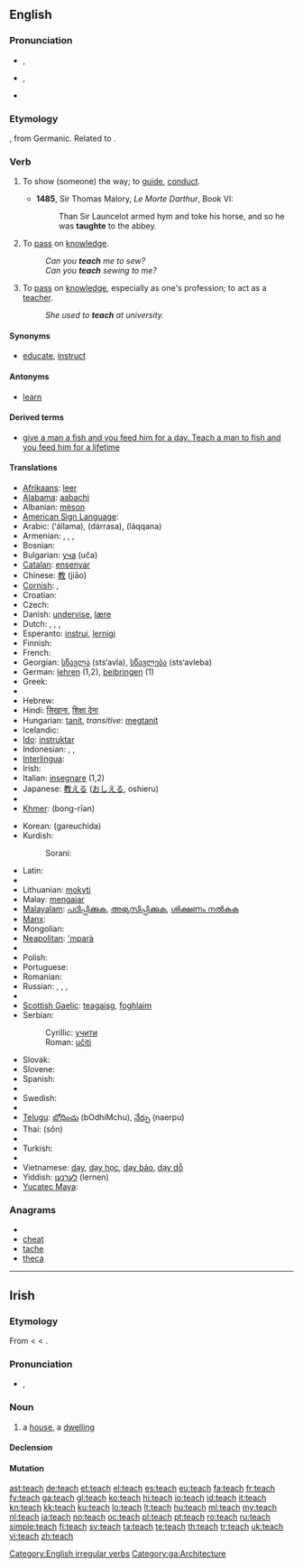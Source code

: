 {{also|Teach}}
==English==

===Pronunciation===
* {{a|UK}} {{IPA|/tiːtʃ/}}, {{SAMPA|/ti:tS/}}
*: {{rhymes|iːtʃ}}
* {{a|US}} {{IPA|/titʃ/}}, {{SAMPA|/titS/}}
*: {{rhymes|itʃ}}
* {{audio|en-us-teach.ogg|Audio (US)}}

===Etymology===
{{etyl|ang}} {{term|tæcan|tǣċan}}, from Germanic. Related to {{term|token}}.

===Verb===
{{en-verb|teaches|teaching|taught|taught}}

# {{obsolete|transitive}} To show (someone) the way; to [[guide]], [[conduct]].
#* '''1485''', Sir Thomas Malory, ''Le Morte Darthur'', Book VI:
#*: Than Sir Launcelot armed hym and toke his horse, and so he was '''taughte''' to the abbey.
# {{transitive}} To [[pass]] on [[knowledge]].
#: ''Can you '''teach''' me to sew?''
#: ''Can you '''teach''' sewing to me?''
# {{intransitive}} To [[pass]] on [[knowledge]], especially as one's profession; to act as a [[teacher]].
#: ''She used to '''teach''' at university.''

====Synonyms====
* {{sense|transitive|to pass on knowledge}} [[educate]], [[instruct]]

====Antonyms====
* {{sense|intransitive|to pass on knowledge}} [[learn]]

====Derived terms====
* [[give a man a fish and you feed him for a day. Teach a man to fish and you feed him for a lifetime]]

====Translations====
{{trans-top|to pass on knowledge}}
* [[Afrikaans]]: [[leer]]
* [[Alabama]]: [[aabachi]]
* Albanian: [[mëson]]
* [[American Sign Language]]: {{tø|ase|FlatO@NearSfhead-FlatO@NearSfhead FlatO@FromSfhead-FlatO@FromSfhead|xs=American Sign Language}}
* Arabic: {{Arab|[[علم]]}} (ʻállama), {{Arab|[[درس]]}} (dárrasa), {{Arab|[[لقن]]}} (láqqana)
* Armenian: {{t|hy|սովորեցնել|tr=sovorec’nel}},  {{t-|hy|ուսուցանել|tr=usuc’anel}},  {{t|hy|դաս տալ|tr=das tal}},  {{t|hy|վարժեցնել|tr=varžec’nel}}
* Bosnian: {{t-|bs|učiti}}
* Bulgarian: [[уча]] (uča)
* [[Catalan]]: [[ensenyar]]
* Chinese: [[教]] (jiāo)
* [[Cornish]]: {{t-|kw|dyski|xs=Cornish}}, {{t-|kw|dysky|xs=Cornish}}
* Croatian: {{t-|hr|učiti}}
* Czech: {{t-|cs|učit}}
* Danish: [[undervise]], [[lære]]
* Dutch: {{t+|nl|aanleren}}, {{t+|nl|leren}}, {{t+|nl|onderwijzen}}, {{t+|nl|lesgeven}}
* Esperanto: [[instrui]], [[lernigi]]
* Finnish: {{t+|fi|opettaa}}
* French: {{t+|fr|enseigner}}
* Georgian: [[სწავლა]] (sts‘avla), [[სწავლება]] (sts‘avleba)
* German: [[lehren]] (1,2), [[beibringen]] (1)
* Greek: {{t+|el|διδάσκω}}
* {{trreq|Gujarati}}
* Hebrew: {{t-|he|לימד|tr=liméd}}
* Hindi: [[सिखाना]], [[शिक्षा देना]]
* Hungarian: [[tanít]], ''transitive:'' [[megtanít]]
* Icelandic: {{t+|is|kenna}}
* [[Ido]]: [[instruktar]]
* Indonesian: {{t+|id|ajar|xs=Indonesian}}, {{t+|id|ajar|alt=mengajar|xs=Indonesian}}, {{t+|id|ajar|alt=mengajari|xs=Indonesian}}
* [[Interlingua]]: {{t|ia|inseniar}}
* Irish: {{t-|ga|múin|xs=Irish}}
* Italian: [[insegnare]] (1,2)
* Japanese: [[教える]] ([[おしえる]], oshieru)
* {{trreq|Kannada}}
* [[Khmer]]: {{Khmr|[[បង្រៀន]]}} (bong-rīən)
{{trans-mid}}
* Korean: {{t+|ko|가르치다|sc=Hang}} (gareuchida)
* Kurdish:
*: Sorani: {{t|ku|وتنه‌وه‌|tr=witnewe|sc=ku-Arab}}
* Latin: {{t-|la|docere}}
* {{trreq|Latvian}}
* Lithuanian: [[mokyti]]
* Malay: [[mengajar]]
* [[Malayalam]]: [[പഠിപ്പിക്കുക]], [[അഭ്യസിപ്പിക്കുക]], [[ശിക്ഷണം നല്‍കുക]]
* [[Manx]]: {{t-|gv|ynsaghey|xs=Manx}}
* Mongolian: {{t|mn|заах|tr=zaah|sc=Cyrl|xs=Mongolian}}
* [[Neapolitan]]: [['mparà]]
* {{trreq|Oriya}}
* Polish: {{t+|pl|uczyć}}
* Portuguese: {{t+|pt|ensinar}}
* Romanian: {{t+|ro|învăţa}}
* Russian: {{t+|ru|преподавать|tr=prepodavát’}} {{impf}}, {{t+|ru|учить|tr=učít’}} {{impf}}, {{t+|ru|научить|tr=naučít’}} {{pf}}, {{t+|ru|обучать|tr=obučát’}} {{impf}}
* {{trreq|Sanskrit}}
* [[Scottish Gaelic]]: [[teagaisg]], [[foghlaim]]
* Serbian:
*: Cyrillic: [[учити#Serbian|учити]]
*: Roman: [[učiti#Serbian|učiti]]
* Slovak: {{t+|sk|učiť}}
* Slovene: {{t+|sl|učiti}}
* Spanish: {{t+|es|enseñar}}
* {{trreq|Swahili}}
* Swedish: {{t+|sv|lära}}
* {{trreq|Tamil}}
* [[Telugu]]: [[బోధించు]] (bOdhiMchu), [[నేర్పు]] (naerpu)
* Thai: {{Thai|[[สอน]]}} (sŏn)
* {{trreq|Tibetan}}
* Turkish: {{t+|tr|öğretmek}}
* {{trreq|Urdu}}
* Vietnamese: [[dạy]], [[dạy học]], [[dạy bảo]], [[dạy dỗ]]
* Yiddish: [[לערנען]] (lernen)
* [[Yucatec Maya]]: {{tø|yua|ka’ans}}
{{trans-bottom}}

===Anagrams===
* {{alphagram|aceht}}
* [[cheat#English|cheat]]
* [[tache#English|tache]]
* [[theca#English|theca]]

[[Category:English irregular verbs]]

----

==Irish==

===Etymology===
From {{etyl|sga|ga}} {{term|tech|lang=sga}} < {{proto|Celtic|tego-|lang=ga}} < {{proto|Indo-European|teg-os|cover, roof|lang=ga}}.

===Pronunciation===
* {{IPA|/tʲæx/|lang=ga}}, {{SAMPA|/t'{x/|lang=ga}}

===Noun===
{{infl|ga|noun|g=m}}

# a [[house]], a [[dwelling]]

====Declension====
{{ga-noun-m-irreg|t|each|í|ithe|ithe}}

====Mutation====
{{ga mut cons|t|each}}

[[Category:ga:Architecture]]

[[ast:teach]]
[[de:teach]]
[[et:teach]]
[[el:teach]]
[[es:teach]]
[[eu:teach]]
[[fa:teach]]
[[fr:teach]]
[[fy:teach]]
[[ga:teach]]
[[gl:teach]]
[[ko:teach]]
[[hi:teach]]
[[io:teach]]
[[id:teach]]
[[it:teach]]
[[kn:teach]]
[[kk:teach]]
[[ku:teach]]
[[lo:teach]]
[[lt:teach]]
[[hu:teach]]
[[ml:teach]]
[[my:teach]]
[[nl:teach]]
[[ja:teach]]
[[no:teach]]
[[oc:teach]]
[[pl:teach]]
[[pt:teach]]
[[ro:teach]]
[[ru:teach]]
[[simple:teach]]
[[fi:teach]]
[[sv:teach]]
[[ta:teach]]
[[te:teach]]
[[th:teach]]
[[tr:teach]]
[[uk:teach]]
[[vi:teach]]
[[zh:teach]]